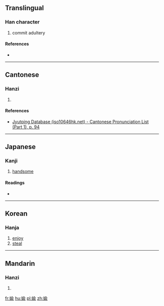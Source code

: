 {{also|媮}}
==Translingual==

===Han character===
{{Han char|rn=38|rad=女|as=09|sn=12|four=|canj=女人一女 (VOMV)|ids=⿰[[女]][[兪]]}}

# commit adultery

====References====
* {{Han ref|kx=0266.080|dkj=06469|hdz=21067.101|uh=5A7E|ud=23166}}

----

==Cantonese==

===Hanzi===
{{yue-hanzi|jyut=[[tau1]], [[jyu4]]|y=tau1, yu4}}

# {{defn|lang=yue|sort=女09}}

====References====
* [http://www.iso10646hk.net/jp/document/download.jsp Jyutping Database (iso10646hk.net) - Cantonese Pronunciation List (Part 1), p. 94]

----

==Japanese==

===Kanji===
{{ja-kanji|grade=|rs=女09}}

# [[handsome]]

====Readings====
* {{ja-readings|on=[[とう]] (tō), [[つ]] (tsu), [[ゆ]] (yu)|kun=[[わるがしこい]] (warugashikoi), [[ぬすむ]] (nusumu), [[ごまかす]] (gomakasu)}}

----

==Korean==

===Hanja===
{{ko-hanja|hangeul=투|rv=tu|mr=t'u}}

# [[enjoy]]
# [[steal]]

----

==Mandarin==

===Hanzi===
{{cmn-hanzi|pin=[[tōu]] ([[tou1]]), [[yú]] ([[yu2]])|wg=t'ou<sup>1</sup>}}

# {{defn|lang=cmn|sort=女09}}

[[fr:婾]]
[[hu:婾]]
[[pl:婾]]
[[zh:婾]]